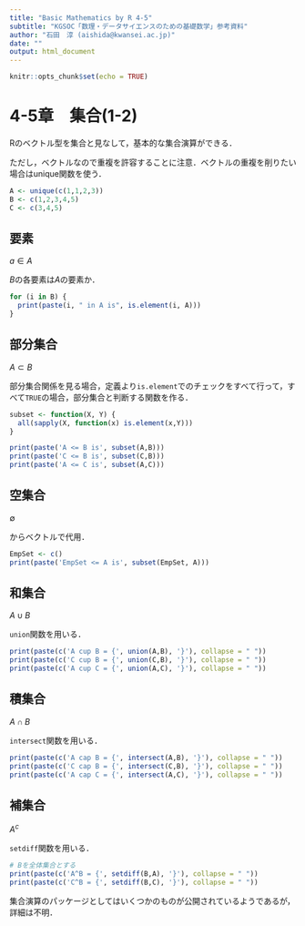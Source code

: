```yaml
---
title: "Basic Mathematics by R 4-5"
subtitle: "KGSOC「数理・データサイエンスのための基礎数学」参考資料"
author: "石田　淳 (aishida@kwansei.ac.jp)"
date: ""
output: html_document
---
```


```r
knitr::opts_chunk$set(echo = TRUE)
```

# 4-5章　集合(1-2)

Rのベクトル型を集合と見なして，基本的な集合演算ができる．

ただし，ベクトルなので重複を許容することに注意．ベクトルの重複を削りたい場合はunique関数を使う．

```r
A <- unique(c(1,1,2,3))
B <- c(1,2,3,4,5)
C <- c(3,4,5)
```

## 要素

$a \in A$

$B$の各要素は$A$の要素か．


```r
for (i in B) {
  print(paste(i, " in A is", is.element(i, A)))
}
```

## 部分集合

$A\subset B$

部分集合関係を見る場合，定義より`is.element`でのチェックをすべて行って，すべて`TRUE`の場合，部分集合と判断する関数を作る．

```r
subset <- function(X, Y) {
  all(sapply(X, function(x) is.element(x,Y)))
}

print(paste('A <= B is', subset(A,B)))
print(paste('C <= B is', subset(C,B)))
print(paste('A <= C is', subset(A,C)))
```

## 空集合

$\emptyset$

からベクトルで代用．

```r
EmpSet <- c()
print(paste('EmpSet <= A is', subset(EmpSet, A)))
```

## 和集合

$A \cup B$

`union`関数を用いる．

```r
print(paste(c('A cup B = {', union(A,B), '}'), collapse = " "))
print(paste(c('C cup B = {', union(C,B), '}'), collapse = " "))
print(paste(c('A cup C = {', union(A,C), '}'), collapse = " "))
```

## 積集合

$A \cap B$

`intersect`関数を用いる．

```r
print(paste(c('A cap B = {', intersect(A,B), '}'), collapse = " "))
print(paste(c('C cap B = {', intersect(C,B), '}'), collapse = " "))
print(paste(c('A cap C = {', intersect(A,C), '}'), collapse = " "))
```

## 補集合

$A^c$

`setdiff`関数を用いる．


```r
# Bを全体集合とする
print(paste(c('A^B = {', setdiff(B,A), '}'), collapse = " "))
print(paste(c('C^B = {', setdiff(B,C), '}'), collapse = " "))
```

集合演算のパッケージとしてはいくつかのものが公開されているようであるが，詳細は不明．
